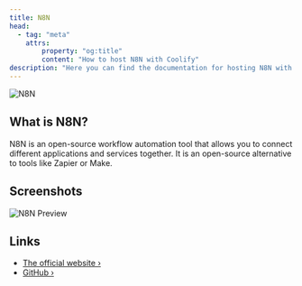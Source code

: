 ```yaml
---
title: N8N
head:
  - tag: "meta"
    attrs:
        property: "og:title"
        content: "How to host N8N with Coolify"
description: "Here you can find the documentation for hosting N8N with Coolify."
---
```



<Badge text="One-click setup." variant="note" size="large" />

![N8N](https://user-images.githubusercontent.com/65276001/173571060-9f2f6d7b-bac0-43b6-bdb2-001da9694058.png)

## What is N8N?

N8N is an open-source workflow automation tool that allows you to connect different applications and services together. It is an open-source alternative to tools like Zapier or Make.

## Screenshots

![N8N Preview](https://raw.githubusercontent.com/n8n-io/n8n/master/assets/n8n-screenshot.png)

## Links

- [The official website ›](https://n8n.io/)
- [GitHub ›](https://github.com/n8n-io/n8n)
